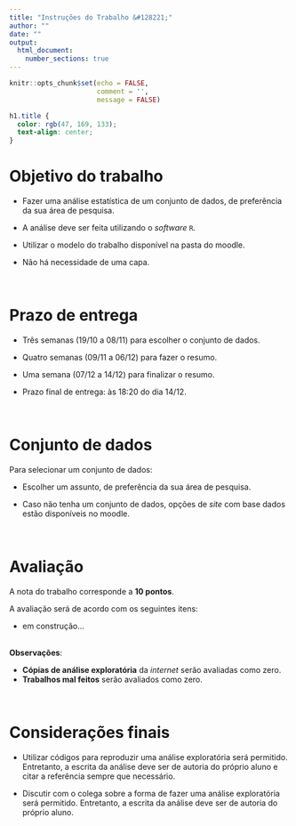 ```yaml
---
title: "Instruções do Trabalho &#128221;"
author: ""
date: ""
output: 
  html_document:
    number_sections: true
---
```


```r
knitr::opts_chunk$set(echo = FALSE,
                      comment = '',
                      message = FALSE)
```

```css
h1.title {
  color: rgb(47, 169, 133);
  text-align: center;
}
```

# Objetivo do trabalho

- Fazer uma análise estatística de um conjunto de dados, de preferência da sua área de pesquisa.

- A análise deve ser feita utilizando o *software* `R`.

- Utilizar o modelo do trabalho disponível na pasta do moodle.

- Não há necessidade de uma capa.

<!--
utilizando o *software* R ou outro recurso computacional. Outros pacotes também podem ser utilizados.
-->

<br>

# Prazo de entrega

- Três semanas (19/10 a 08/11) para escolher o conjunto de dados.

- Quatro semanas (09/11 a 06/12) para fazer o resumo.

- Uma semana (07/12 a 14/12) para finalizar o resumo.

- Prazo final de entrega: às 18:20 do dia 14/12.

<br>

# Conjunto de dados

Para selecionar um conjunto de dados:

- Escolher um assunto, de preferência da sua área de pesquisa.

- Caso não tenha um conjunto de dados, opções de *site* com base dados estão disponíveis no moodle.

<br>

# Avaliação

A nota do trabalho corresponde a **10 pontos**.

A avaliação será de acordo com os seguintes itens:

- em construção...


<br>
**Observações**: 

- **Cópias de análise exploratória** da *internet* serão avaliadas como zero. 
- **Trabalhos mal feitos** serão avaliados como zero. 

<br>

# Considerações finais

- Utilizar códigos para reproduzir uma análise exploratória será permitido. Entretanto, a escrita da análise deve ser de autoria do próprio aluno e citar a referência sempre que necessário.

- Discutir com o colega sobre a forma de fazer uma análise exploratória será permitido. Entretanto, a escrita da análise deve ser de autoria do próprio aluno.


